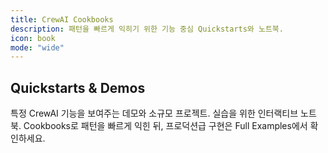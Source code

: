 ```yaml
---
title: CrewAI Cookbooks
description: 패턴을 빠르게 익히기 위한 기능 중심 Quickstarts와 노트북.
icon: book
mode: "wide"
---
```


## Quickstarts & Demos

<CardGroup cols={2}>
  <Card title="Quickstarts 저장소" icon="bolt" href="https://github.com/crewAIInc/crewAI-quickstarts">
    특정 CrewAI 기능을 보여주는 데모와 소규모 프로젝트.
  </Card>
  <Card title="예시의 노트북" icon="book-open" href="https://github.com/crewAIInc/crewAI-examples/tree/main/Notebooks">
    실습을 위한 인터랙티브 노트북.
  </Card>
</CardGroup>

<Tip>
Cookbooks로 패턴을 빠르게 익힌 뒤, 프로덕션급 구현은 Full Examples에서 확인하세요.
</Tip>


